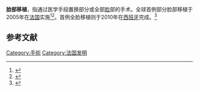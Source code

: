 {{Interventions infobox |
  Name        = 脸部移植|
  Image       = |
  Caption     = |
  ICD10       = |
  ICD9        = |
  MeshID      = D054445 |
  OPS301      = |
  OtherCodes  = |
  HCPCSlevel2 =
}}
'''脸部移植'''，指通过医学手段置换部分或全部[[脸|脸]]部的手术。全球首例部分脸部移植于2005年在[[法国|法国]]实施<ref name="titleBBC NEWS | Health | 'My face transplant saved me'">{{cite news |url=http://news.bbc.co.uk/1/hi/health/6058696.stm |title='My face transplant saved me' |accessdate=25 November 2007 |work=BBC News |date=17 October 2006 |first=Naomi |last=Austin |archive-date=2007-12-17 |archive-url=https://web.archive.org/web/20071217062147/http://news.bbc.co.uk/1/hi/health/6058696.stm |dead-url=no }}</ref><ref>{{cite news |url=http://news.bbc.co.uk/1/hi/health/4484728.stm |title=Woman has first face transplant |publisher=BBC News |date=30 November 2005 |accessdate=10 May 2011 |archive-date=2005-12-02 |archive-url=https://web.archive.org/web/20051202050329/http://news.bbc.co.uk/2/hi/health/4484728.stm |dead-url=no }}</ref>。首例全脸移植则于2010年在[[西班牙|西班牙]]完成。<ref>{{cite news |url=http://news.bbc.co.uk/2/hi/health/8639437.stm |title=Full face transplant 'a success' |date=23 April 2010 |publisher=BBC News |first=Helen |last=Briggs |accessdate=2013-12-22 |archive-date=2021-04-23 |archive-url=https://web.archive.org/web/20210423155836/http://news.bbc.co.uk/2/hi/health/8639437.stm |dead-url=no }}</ref>


==参考文献==
{{reflist}}

[[Category:手術|Category:手術]]
[[Category:法国发明|Category:法国发明]]